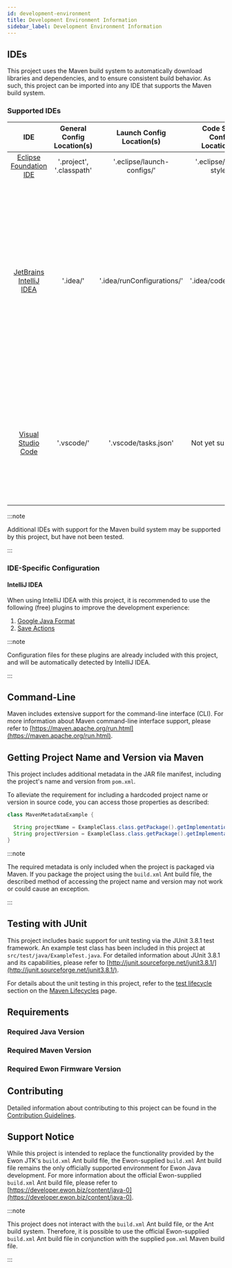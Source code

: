 ```yaml
---
id: development-environment
title: Development Environment Information
sidebar_label: Development Environment Information
---
```



## IDEs

This project uses the Maven build system to automatically download libraries and dependencies, and
to ensure consistent build behavior. As such, this project can be imported into any IDE that
supports the Maven build system.

### Supported IDEs

|                            IDE                             | General Config Location(s) | Launch Config Location(s)  | Code Style Config Location(s) |                                                                                                                                                                                  Notes                                                                                                                                                                                   |
|:----------------------------------------------------------:|:--------------------------:|:--------------------------:|:-----------------------------:|:------------------------------------------------------------------------------------------------------------------------------------------------------------------------------------------------------------------------------------------------------------------------------------------------------------------------------------------------------------------------:|
|     [Eclipse Foundation IDE](https://www.eclipse.org/)     |  '.project', '.classpath'  | '.eclipse/launch-configs/' |    '.eclipse/code-style/'     |                                                                                                                                                                                   None                                                                                                                                                                                   |
| [JetBrains IntelliJ IDEA](https://www.jetbrains.com/idea/) |          '.idea/'          | '.idea/runConfigurations/' |      '.idea/codeStyles/'      | The remote debug configuration does not wake  the Ewon debug session from the suspend state. Workaround: Update the remote debug configuration  to use the 'debugNoSuspend' profile. The Ewon will  begin its debug session immediately, therefore,  breakpoints at the beginning of the application  execution may be missed prior to the IDE debug session connecting. |
|    [Visual Studio Code](https://code.visualstudio.com)     |         '.vscode/'         |    '.vscode/tasks.json'    |       Not yet supported       |                                                                   No support has been included for remote debugging of applications on the Ewon. If desired, a remote JVM debugging session will need to be created as described in the [Deploy Lifecycle (debug)] ( #deploy-lifecycle-debug) section.                                                                   |

:::note

Additional IDEs with support for the Maven build system may be supported by this project, but
have not been tested.

:::

### IDE-Specific Configuration

#### IntelliJ IDEA

When using IntelliJ IDEA with this project, it is recommended to use the following (free) plugins to
improve the development experience:

1. [Google Java Format](https://plugins.jetbrains.com/plugin/8527-google-java-format)
2. [Save Actions](https://plugins.jetbrains.com/plugin/7642-save-actions)

:::note

Configuration files for these plugins are already included with this project, and will be
automatically detected by IntelliJ IDEA.

:::

## Command-Line

Maven includes extensive support for the command-line interface (CLI). For more information about
Maven command-line
interface support, please refer
to [https://maven.apache.org/run.html](https://maven.apache.org/run.html).

## Getting Project Name and Version via Maven

This project includes additional metadata in the JAR file manifest, including the project's name and
version
from `pom.xml`.

To alleviate the requirement for including a hardcoded project name or version in source code, you
can access those properties as described:

```java
class MavenMetadataExample {

  String projectName = ExampleClass.class.getPackage().getImplementationTitle();
  String projectVersion = ExampleClass.class.getPackage().getImplementationVersion();
}
```

:::note

The required metadata is only included when the project is packaged via Maven. If you package
the project using the `build.xml` Ant build file, the described method of accessing the project name
and version may not work or could cause an exception.

:::

## Testing with JUnit

This project includes basic support for unit testing via the JUnit 3.8.1 test framework. An example
test class has been included in this project at `src/test/java/ExampleTest.java`. For detailed
information about JUnit 3.8.1 and its capabilities, please refer
to [http://junit.sourceforge.net/junit3.8.1/](http://junit.sourceforge.net/junit3.8.1/).

For details about the unit testing in this project, refer to
the [test lifecycle](03-MAVEN_LIFECYCLES.mdx#test-lifecycle) section on
the [Maven Lifecycles](03-MAVEN_LIFECYCLES.mdx) page.

## Requirements

### Required Java Version

<SysReqJava />

### Required Maven Version

<SysReqMaven />

### Required Ewon Firmware Version

<SysReqEwonFw />

## Contributing

Detailed information about contributing to this project can be found in
the [Contribution Guidelines](04-CONTRIBUTION_GUIDELINES.mdx).

## Support Notice

While this project is intended to replace the functionality provided by the Ewon JTK's `build.xml`
Ant build file, the Ewon-supplied `build.xml` Ant build file remains the only officially supported
environment for Ewon Java development. For more
information about the official Ewon-supplied `build.xml` Ant build file, please refer
to [https://developer.ewon.biz/content/java-0](https://developer.ewon.biz/content/java-0).

:::note

This project does not interact with the `build.xml` Ant build file, or the Ant build system.
Therefore, it is possible to use the official Ewon-supplied `build.xml` Ant build file in
conjunction with the supplied `pom.xml` Maven build file.

:::